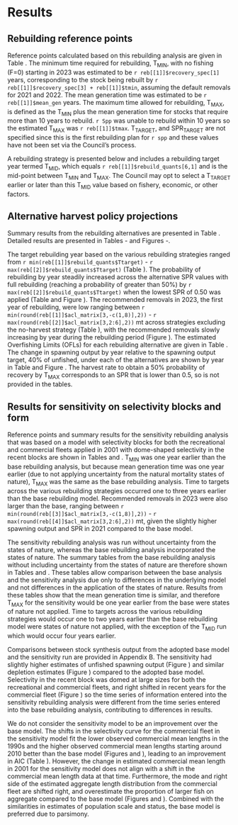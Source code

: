 # Results

## Rebuilding reference points

<!-- The following reference points reported below are based on assumed full removals of `r reb[[1]]$acl_matrix[1,2]` and `r reb[[1]]$acl_matrix[2,2]` mt in 2021 and 2022.  The reference points based on assuming lower removals in 2021 and 2022 are presented as sensitivities later in the results section. -->

Reference points calculated based on this rebuilding analysis are given in Table \ref{tab:ref-points}. The minimum time required for rebuilding, $\text{T}_\text{MIN}$, with no fishing (F=0) starting in 2023 was estimated to be `r reb[[1]]$recovery_spec[1] ` years, corresponding to the stock being rebuilt by `r reb[[1]]$recovery_spec[3] + reb[[1]]$tmin `, assuming the default removals for 2021 and 2022.  The mean generation time was estimated to be `r reb[[1]]$mean_gen ` years. The maximum time allowed for rebuilding, $\text{T}_\text{MAX}$, is defined as the $\text{T}_\text{MIN}$ plus the mean generation time for stocks that require more than 10 years to rebuild.  `r Spp` was unable to rebuild within 10 years so the estimated $\text{T}_\text{MAX}$ was `r reb[[1]]$tmax `. $\text{T}_\text{TARGET}$, and $\text{SPR}_\text{TARGET}$ are not specified since this is the first rebuilding plan for `r spp` and these values have not been set via the Council's process.

A rebuilding strategy is presented below and includes a rebuilding target year termed $\text{T}_\text{MID}$, which equals `r reb[[1]]$rebuild_quants[6,1]` and is the mid-point between $\text{T}_\text{MIN}$ and $\text{T}_\text{MAX}$. The Council may opt to select a $\text{T}_\text{TARGET}$ earlier or later than this $\text{T}_\text{MID}$ value based on fishery, economic, or other factors.

## Alternative harvest policy projections

Summary results from the rebuilding alternatives are presented in Table \ref{tab:reb-options}. Detailed
results are presented in Tables \ref{tab:prob-mat}-\ref{tab:rel-ssb-mat} and Figures \ref{fig:prob-fig}-\ref{fig:ssb-fig}.

The target rebuilding year based on the various rebuilding strategies ranged from `r min(reb[[1]]$rebuild_quants$Ttarget)` - `r max(reb[[2]]$rebuild_quants$Ttarget)` (Table \ref{tab:reb-options}). The probability of rebuilding by year steadily increased across the alternative SPR values with full rebuilding (reaching a probability of greater than 50%) by `r max(reb[[2]]$rebuild_quants$Ttarget)` when the lowest SPR of 0.50 was applied (Table \ref{tab:prob-mat} and Figure \ref{fig:prob-fig}). The recommended removals in 2023, the first year of rebuilding, were low ranging between `r min(round(reb[[1]]$acl_matrix[3,-c(1,8)],2))` - `r max(round(reb[[2]]$acl_matrix[3,2:6],2))` mt across strategies excluding the no-harvest strategy (Table \ref{tab:acl-mat}), with the recommended removals slowly increasing by year during the rebuilding period (Figure \ref{fig:acl-fig}). The estimated Overfishing Limits (OFLs) for each rebuilding alternative are given in Table \ref{tab:ofl-mat}. The change in spawning output by year relative to the spawning output target, 40% of unfished, under each of the alternatives are shown by year in Table \ref{tab:rel-ssb-mat} and Figure \ref{fig:rel-ssb-fig}. The harvest rate to obtain a 50% probability of recovery by $\text{T}_\text{MAX}$ corresponds to an SPR that is lower than 0.5, so is not provided in the tables. 

<!-- Reducing the assumed removals in 2021 and 2022 had only a limited impact on the estimated rebuilding by SPR rate (Table \ref{tab:reb-options-catch}). Reducing the removals in 2021 and 2022 decreased the minimum time for rebuilding ($\text{T}_\text{MIN}$) to `r reb[[2]]$recovery_spec[4] + reb[[2]]$tmin `, two years earlier compared to the initial rebuilding alternatives.  The reduction of the $\text{T}_\text{MIN}$ resulted in a decrease in the $\text{T}_\text{MAX}$ to `r reb[[2]]$tmax`. The probability of rebuilding, annual catches, OFLs, and relative spawning outputs by year are shown in Tables \ref{tab:prob-mat-catch} - \ref{tab:rel-ssb-mat-catch}.  -->


## Results for sensitivity on selectivity blocks and form

Reference points and summary results for the sensitivity rebuilding analysis that was based on a model with selectivity blocks for both the recreational and commercial fleets applied in 2001 with dome-shaped selectivity in the recent blocks are shown in Tables \ref{tab:ref-points-sens} and \ref{tab:reb-options-sens}. $\text{T}_\text{MIN}$ was one year earlier than the base rebuilding analysis, but because mean generation time was one year earlier (due to not applying uncertainty from the natural mortality states of nature), $\text{T}_\text{MAX}$ was the same as the base rebuilding analysis. Time to targets across the various rebuilding strategies occurred one to three years earlier than the base rebuilding model. Recommended removals in 2023 were also larger than the base, ranging between `r min(round(reb[[3]]$acl_matrix[3,-c(1,8)],2))` - `r max(round(reb[[4]]$acl_matrix[3,2:6],2))` mt, given the slightly higher spawning output and SPR in 2021 compared to the base model. 

The sensitivity rebuilding analysis was run without uncertainty from the states of nature, whereas the base rebuilding analysis incorporated the states of nature. The summary tables from the base rebuilding analysis without including uncertainty from the states of nature are therefore shown in Tables \ref{tab:ref-points-noStateOfNature} and \ref{tab:reb-options-noStateOfNature}. These tables allow comparison between the base analysis and the sensitivity analysis due only to differences in the underlying model and not differences in the application of the states of nature. Results from these tables show that the mean generation time is similar, and therefore $\text{T}_\text{MAX}$ for the sensitivity would be one year earlier from the base were states of nature not applied. Time to targets across the various rebuilding strategies would occur one to two years earlier than the base rebuilding model were states of nature not applied, with the exception of the $\text{T}_\text{MID}$ run which would occur four years earlier.  

Comparisons between stock synthesis output from the adopted base model and the sensitivity run are provided in [Appendix B]{#append_b}. The sensitivity had slightly higher estimates of unfished spawning output (Figure \ref{fig:ssb-sens}) and similar depletion estimates (Figure \ref{fig:depl-sens}) compared to the adopted base model. Selectivity in the recent block was domed at large sizes for both the recreational and commercial fleets, and right shifted in recent years for the commercial fleet (Figure \ref{fig:selex-sens}) so the time series of information entered into the sensitivity rebuilding analysis were different from the time series entered into the base rebuilding analysis, contributing to differences in results. 

We do not consider the sensitivity model to be an improvement over the base model. The shifts in the selectivity curve for the commercial fleet in the sensitivity model fit the lower observed commercial mean lengths in the 1990s and the higher observed commercial mean lengths starting around 2010 better than the base model (Figures \ref{fig:MeanLengthFit-com-base} and \ref{fig:MeanLengthFit-com-sens}), leading to an improvement in AIC (Table \ref{tab:sens-table-withComBlock}). However, the change in estimated commercial mean length in 2001 for the sensitivity model does not align with a shift in the commercial mean length data at that time. Furthermore, the mode and right side of the estimated aggregate length distribution from the commercial fleet are shifted right, and overestimate the proportion of larger fish on aggregate compared to the base model (Figures \ref{fig:aggLenFit-base} and \ref{fig:aggLenFit-sens}). Combined with the similarities in estimates of population scale and status, the base model is preferred due to parsimony. 
